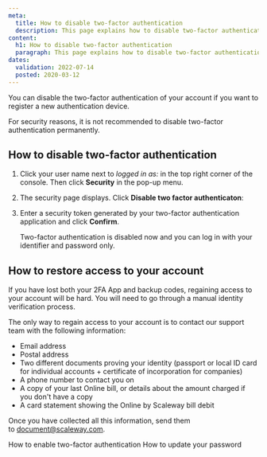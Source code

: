 ```yaml
---
meta:
  title: How to disable two-factor authentication
  description: This page explains how to disable two-factor authentication.
content:
  h1: How to disable two-factor authentication
  paragraph: This page explains how to disable two-factor authentication.
dates:
  validation: 2022-07-14
  posted: 2020-03-12
---
```


You can disable the two-factor authentication of your account if you want to register a new authentication device. 

<Message type="important">
  For security reasons, it is not recommended to disable two-factor authentication permanently.
</Message>

## How to disable two-factor authentication

1. Click your user name next to _logged in as:_ in the top right corner of the console. Then click **Security** in the pop-up menu.
    <Lightbox src="scaleway-dedibox-console-security-menu.webp" alt="" />
2. The security page displays. Click **Disable two factor authenticaton**:
    <Lightbox src="scaleway_disable_gauth.webp" alt="" />
3. Enter a security token generated by your two-factor authentication application and click **Confirm**.

    Two-factor authentication is disabled now and you can log in with your identifier and password only. 

## How to restore access to your account

If you have lost both your 2FA App and backup codes, regaining access to your account will be hard. 
You will need to go through a manual identity verification process.

The only way to regain access to your account is to contact our support team with the following information:
  * Email address
  * Postal address
  * Two different documents proving your identity (passport or local ID card for individual accounts + certificate of incorporation for companies)
  * A phone number to contact you on
  * A copy of your last Online bill, or details about the amount charged if you don't have a copy
  * A card statement showing the Online by Scaleway bill debit


Once you have collected all this information, send them to [document@scaleway.com](mailto:document@scaleway.com).


<Navigation title="See Also">
  <PreviousButton to="/dedibox-console/my-account/how-to/enable-two-factor-authentication/">How to enable two-factor authentication</PreviousButton>
  <NextButton to="/dedibox-console/my-account/how-to/update-password/">How to update your password</NextButton>
</Navigation>